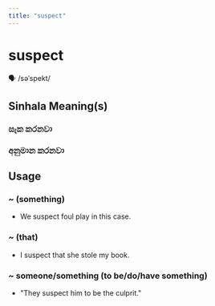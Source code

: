 ```yaml
---
title: "suspect"
---
```


# suspect

🗣️ /səˈspekt/

## Sinhala Meaning(s)

### සැක කරනවා
### අනුමාන කරනවා

## Usage

### ~ (something)

- We suspect foul play in this case.


### ~ (that)

- I suspect that she stole my book.


### ~ someone/something (to be/do/have something)

- "They suspect him to be the culprit."

